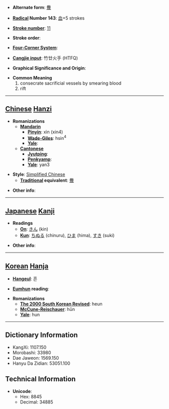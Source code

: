 * '''Alternate form''': [[釁]]

* '''[[Wiktionary:Chinese radical index| Radical]] Number 143''': [[Wiktionary:Chinese radical index 血|血]]+5 strokes

* '''[[Wiktionary:Chinese total strokes index|Stroke number]]''': [[Wiktionary:Chinese total strokes index 11|11]]

* '''Stroke order''': 

* '''[[Wiktionary:Chinese four corner index|Four-Corner System]]''': 

* '''[[Wiktionary:Chinese Cangjie index|Cangjie input]]''': 竹廿火手 (HTFQ)

* '''Graphical Significance and Origin''': 

* '''Common Meaning'''
*#consecrate sacrificial vessels by smearing blood
*# rift


----

== [[Chinese]] [[Hanzi]] ==

* '''Romanizations'''
** '''[[Mandarin]]'''
*** '''[[Pinyin]]''': xìn (xin4)
*** '''[[Wade-Giles]]''': hsin<sup>4</sup>
*** '''[[Yale]]''': 
** '''[[Cantonese]]'''
*** '''[[Jyutping]]''':
*** '''[[Penkyamp]]''': 
*** '''[[Yale]]''': yan3

* '''Style''': [[Simplified Chinese]] 
** '''[[Traditional Chinese|Traditional]] equivalent''': [[釁]]

* '''Other info''': 

----

== [[Japanese]] [[Kanji]] ==

* '''Readings'''
** '''[[On]]''': [[きん]] (kin)
** '''[[Kun]]''': [[ちぬる]] (chinuru), [[ひま]] (hima), [[すき]] (suki)

* '''Other info''':  

----

== [[Korean]] [[Hanja]] ==

* '''[[Hangeul]]''': 흔

* '''[[Eumhun]] reading''': 

* '''Romanizations'''
** '''[[The 2000 South Korean Revised Romanization|The 2000 South Korean Revised]]''': heun
** '''[[McCune-Reischauer]]''': hŭn
** '''[[Yale]]''': hun

----

== Dictionary Information ==

* KangXi: 1107.150
* Morobashi: 33980
* Dae Jaweon: 1569.150
* Hanyu Da Zidian: 53051.100

== Technical Information ==

* '''Unicode''':
** Hex: 8845
** Decimal: 34885